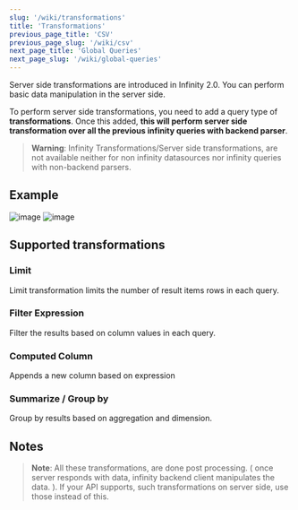 ```yaml
---
slug: '/wiki/transformations'
title: 'Transformations'
previous_page_title: 'CSV'
previous_page_slug: '/wiki/csv'
next_page_title: 'Global Queries'
next_page_slug: '/wiki/global-queries'
---
```


Server side transformations are introduced in Infinity 2.0. You can perform basic data manipulation in the server side.

To perform server side transformations, you need to add a query type of **transformations**. Once this added, **this will perform server side transformation over all the previous infinity queries with backend parser**.

> **Warning**: Infinity Transformations/Server side transformations, are not available neither for non infinity datasources nor infinity queries with non-backend parsers.

## Example

![image](https://github.com/yesoreyeram/grafana-infinity-datasource/assets/153843/a3116cff-d5eb-4092-83bb-2ca17ec1f052#center)
![image](https://github.com/yesoreyeram/grafana-infinity-datasource/assets/153843/bf8b5787-e8b2-4847-95a7-544aa2f4848e#center)

## Supported transformations

### Limit

Limit transformation limits the number of result items rows in each query.

### Filter Expression

Filter the results based on column values in each query.

### Computed Column

Appends a new column based on expression

### Summarize / Group by

Group by results based on aggregation and dimension.

## Notes

> **Note**: All these transformations, are done post processing. ( once server responds with data, infinity backend client manipulates the data. ). If your API supports, such transformations on server side, use those instead of this.
